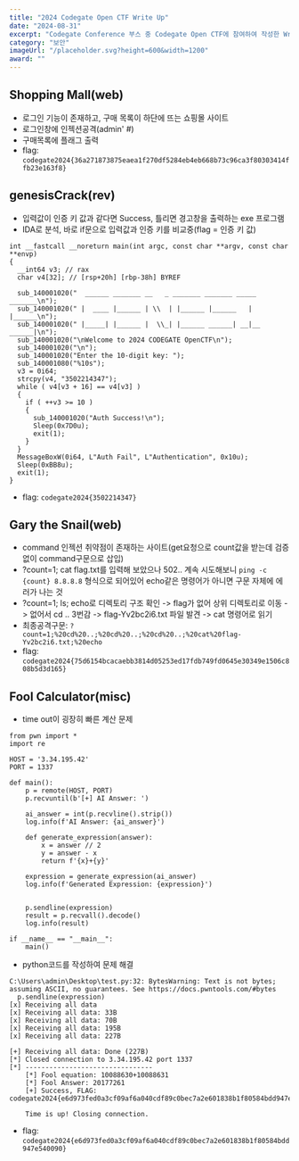 ```yaml
---
title: "2024 Codegate Open CTF Write Up"
date: "2024-08-31"
excerpt: "Codegate Conference 부스 중 Codegate Open CTF에 참여하여 작성한 Write Up 입니다."
category: "보안"
imageUrl: "/placeholder.svg?height=600&width=1200"
award: ""
---
```


## Shopping Mall(web)
- 로그인 기능이 존재하고, 구매 목록이 하단에 뜨는 쇼핑몰 사이트
- 로그인창에 인젝션공격(admin' #)
- 구매목록에 플래그 출력
- flag: `codegate2024{36a271873875eaea1f270df5284eb4eb668b73c96ca3f80303414ffb23e163f8}`

## genesisCrack(rev)
- 입력값이 인증 키 값과 같다면  Success, 틀리면 경고창을 출력하는 exe 프로그램
- IDA로 분석, 바로 if문으로 입력값과 인증 키를 비교중(flag = 인증 키 값)
```
int __fastcall __noreturn main(int argc, const char **argv, const char **envp)
{
  __int64 v3; // rax
  char v4[32]; // [rsp+20h] [rbp-38h] BYREF

  sub_140001020("  ______ _______ __   _ _______ _______ _____ _______\n");
  sub_140001020(" |  ____ |______ | \\  | |______ |______   |   |______\n");
  sub_140001020(" |_____| |______ |  \\_| |______ ______| __|__ ______|\n");
  sub_140001020("\nWelcome to 2024 CODEGATE OpenCTF\n");
  sub_140001020("\n");
  sub_140001020("Enter the 10-digit key: ");
  sub_140001080("%10s");
  v3 = 0i64;
  strcpy(v4, "3502214347");
  while ( v4[v3 + 16] == v4[v3] )
  {
    if ( ++v3 >= 10 )
    {
      sub_140001020("Auth Success!\n");
      Sleep(0x7D0u);
      exit(1);
    }
  }
  MessageBoxW(0i64, L"Auth Fail", L"Authentication", 0x10u);
  Sleep(0xBB8u);
  exit(1);
}
```
- flag: `codegate2024{3502214347}`

## Gary the Snail(web)
- command 인젝션 취약점이 존재하는 사이트(get요청으로 count값을 받는데 검증없이 command구문으로 삽입)
- ?count=1; cat flag.txt를 입력해 보았으나 502.. 계속 시도해보니 `ping -c {count} 8.8.8.8` 형식으로 되어있어 echo같은 명령어가 아니면 구문 자체에 에러가 나는 것
- ?count=1; ls; echo로 디렉토리 구조 확인 -> flag가 없어 상위 디렉토리로 이동 -> 없어서 cd .. 3번감 -> flag-Yv2bc2i6.txt 파일 발견 -> cat 명령어로 읽기
- 최종공격구문: `?count=1;%20cd%20..;%20cd%20..;%20cd%20..;%20cat%20flag-Yv2bc2i6.txt;%20echo`
- flag: `codegate2024{75d6154bcacaebb3814d05253ed17fdb749fd0645e30349e1506c808b5d3d165}`

## Fool Calculator(misc)
- time out이 굉장히 빠른 계산 문제
```
from pwn import *
import re

HOST = '3.34.195.42'
PORT = 1337

def main():
    p = remote(HOST, PORT)
    p.recvuntil(b'[+] AI Answer: ')
    
    ai_answer = int(p.recvline().strip())
    log.info(f'AI Answer: {ai_answer}')
   
    def generate_expression(answer):
        x = answer // 2
        y = answer - x
        return f'{x}+{y}'
   
    expression = generate_expression(ai_answer)
    log.info(f'Generated Expression: {expression}')
   

    p.sendline(expression)
    result = p.recvall().decode()
    log.info(result)

if __name__ == "__main__":
    main()
```
- python코드를 작성하여 문제 해결
```
C:\Users\admin\Desktop\test.py:32: BytesWarning: Text is not bytes; assuming ASCII, no guarantees. See https://docs.pwntools.com/#bytes
  p.sendline(expression)
[x] Receiving all data
[x] Receiving all data: 33B
[x] Receiving all data: 70B
[x] Receiving all data: 195B
[x] Receiving all data: 227B

[+] Receiving all data: Done (227B)
[*] Closed connection to 3.34.195.42 port 1337
[*] --------------------------------
    [*] Fool equation: 10088630+10088631
    [*] Fool Answer: 20177261
    [+] Success, FLAG: codegate2024{e6d973fed0a3cf09af6a040cdf89c0bec7a2e601838b1f80584bdd947e540090}

    Time is up! Closing connection.
```
- flag: `codegate2024{e6d973fed0a3cf09af6a040cdf89c0bec7a2e601838b1f80584bdd947e540090}`